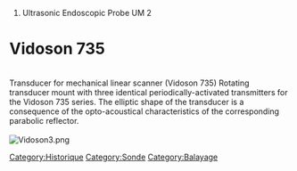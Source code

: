 # Ultrasonic Endoscopic Probe UM 2

[[Category:Historique]]
[[Category:Sonde]]
[[Category:Balayage]]

= Vidoson 735= 
<br />
Transducer for mechanical linear scanner
(Vidoson 735)
Rotating transducer mount with three
identical periodically-activated transmitters
for the Vidoson 735 series.
The elliptic shape of the transducer is a
consequence of the opto-acoustical
characteristics of the corresponding
parabolic reflector.
<br />
<br />
[[File:Vidoson3.png]]
